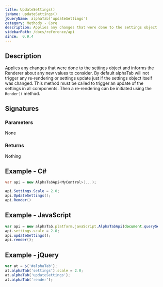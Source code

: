 ```yaml
---
title: UpdateSettings()
jsName: updateSettings()
jQueryName: alphaTab('updateSettings')
category: Methods - Core
description: Applies any changes that were done to the settings object and informs the Renderer about any new values to consider.
sidebarPath: /docs/reference/api
since:  0.9.4
---
```



## Description
Applies any changes that were done to the settings object and informs the Renderer about any new values to consider.
By default alphaTab will not trigger any re-rendering or settings update just if the settings object itself was changed. This method must be called
to trigger an update of the settings in all components. Then a re-rendering can be initiated using the `Render()` method.

## Signatures

<TypeTable>
    <TypeRow type="net" name="void UpdateSettings()" />
    <TypeRow type="js" name="function updateSettings()" />
    <TypeRow type="jquery" name="alphaTab('updateSettings')" />
</TypeTable>

### Parameters
None

### Returns
Nothing

## Example - C#

```csharp
var api = new AlphaTabApi<MyControl>(...);

api.Settings.Scale = 2.0;
api.UpdateSettings();
api.Render()
```

## Example - JavaScript

```js
var api = new alphaTab.platform.javaScript.AlphaTabApi(document.querySelector('#alphaTab'));
api.settings.scale = 2.0;
api.updateSettings();
api.render();
```

## Example - jQuery

```js
var at = $('#alphaTab');
at.alphaTab('settings').scale = 2.0;
at.alphaTab('updateSettings');
at.alphaTab('render');
```